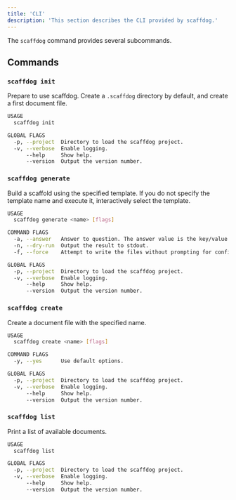 ```yaml
---
title: 'CLI'
description: 'This section describes the CLI provided by scaffdog.'
---
```


The `scaffdog` command provides several subcommands.

## Commands

### `scaffdog init`

Prepare to use scaffdog. Create a `.scaffdog` directory by default, and create a first document file.

```bash
USAGE
  scaffdog init

GLOBAL FLAGS
  -p, --project  Directory to load the scaffdog project.
  -v, --verbose  Enable logging.
      --help     Show help.
      --version  Output the version number.
```

### `scaffdog generate`

Build a scaffold using the specified template. If you do not specify the template name and execute it, interactively select the template.

```bash
USAGE
  scaffdog generate <name> [flags]

COMMAND FLAGS
  -a, --answer   Answer to question. The answer value is the key/value separated by ":" and can be specified multiple times.
  -n, --dry-run  Output the result to stdout.
  -f, --force    Attempt to write the files without prompting for confirmation.

GLOBAL FLAGS
  -p, --project  Directory to load the scaffdog project.
  -v, --verbose  Enable logging.
      --help     Show help.
      --version  Output the version number.
```

### `scaffdog create`

Create a document file with the specified name.

```bash
USAGE
  scaffdog create <name> [flags]

COMMAND FLAGS
  -y, --yes      Use default options.

GLOBAL FLAGS
  -p, --project  Directory to load the scaffdog project.
  -v, --verbose  Enable logging.
      --help     Show help.
      --version  Output the version number.
```

### `scaffdog list`

Print a list of available documents.

```bash
USAGE
  scaffdog list

GLOBAL FLAGS
  -p, --project  Directory to load the scaffdog project.
  -v, --verbose  Enable logging.
      --help     Show help.
      --version  Output the version number.
```
